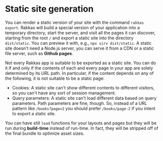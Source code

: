 # Static site generation

You can render a static version of your site with the command `rakkas export`. Rakkas will build a special version of your application into a temporary directory, start the server, and visit all the pages it can discover, starting from the root `/` and export a static site into the directory `dist/static`. You can preview it with, e.g., `npx sirv dist/static`. A static site doesn't need a Node.js server, you can serve it from a CDN or a static file server, such as **Github pages**.

Not every Rakkas app is suitable to be exported as a static site. You can do it if and only if the contents of each and every page in your app are solely determined by its URL path. In particular, if the content depends on any of the following, it is not suitable to be a static page:

- Cookies: A static site can't show different contents to different visitors, so you can't have any sort of session management.
- Query parameters: A static site can't load different data based on query parameters. Path parameters are fine, though. So, instead of a URL pattern like `/books?page=2` you should prefer `/books/page-2` if you intent to export a static site.

You can have still `load` functions for your layouts and pages but they will be run during **build-time** instead of run-time. In fact, they will be stripped off of the final bundle to optimize asset sizes.
